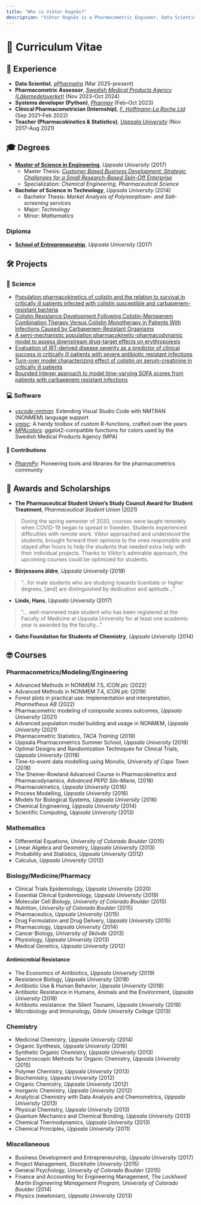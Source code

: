 ```yaml
---
title: "Who is Viktor Rognås?"
description: "Viktor Rognås is a Pharmacometric Engineer, Data Scientist at [qPharmetra](https://www.qpharmetra.com), and a PhD student in Pharmacometrics at [Uppsala University](https://www.uu.se/en). He is an expert in R programming, NONMEM pharmacokinetic/pharmacodynamic modeling, and antimicrobial resistance research."
---
```


# 📜 Curriculum Vitae

## 🛞 Experience

* **Data Scientist**, [*qPharmetra*](https://www.qpharmetra.com) (Mar 2025--*present*)
* **Pharmacometric Assessor**, [*Swedish Medical Products Agency (Läkemedelsverket)*](https://www.lakemedelsverket.se/en) (Nov 2023--Oct 2024)
* **Systems developer (Python)**, [*Pharmpy*](https://pharmpy.github.io/latest/) (Feb--Oct 2023)
* **Clinical Pharmacometrician (Internship)**, [*F. Hoffmann-La Roche Ltd*](https://www.roche.com) (Sep 2021--Feb 2022)
* **Teacher (Pharmacokinetics & Statistics)**, [*Uppsala University*](https://www.uu.se) (Nov 2017--Aug 2021)

## 🎓 Degrees

* [**Master of Science in Engineering**](http://www.uu.se/en/admissions/master/selma/studieplan/?planId=405&pKod=TKT2Y&lasar=), *Uppsala University* (2017)
  * Master Thesis: [*Customer Based Business Development: Strategic Challenges for a Small Research-Based Spin-Off Enterprise*](http://www.diva-portal.org/smash/get/diva2:1137512/FULLTEXT01.pdf)
  * Specialization: *Chemical Engineering, Pharmaceutical Science*

* **Bachelor of Science in Technology**, *Uppsala University* (2014)
  * Bachelor Thesis: *Market Analysis of Polymorphism- and Salt-screening services*
  * Major: *Technology*
  * Minor: *Mathematics*

### Diploma

* [**School of Entrepreneurship**](https://cie.uu.se/industrial-engineering-and-management/education/entrepreneurship/), *Uppsala University* (2017)

## 🛠️ Projects

### 🧪 Science

- [Population pharmacokinetics of colistin and the relation to survival in critically ill patients infected with colistin susceptible and carbapenem-resistant bacteria](https://doi.org/10.1016/j.cmi.2020.03.016)
- [Colistin Resistance Development Following Colistin-Meropenem Combination Therapy Versus Colistin Monotherapy in Patients With Infections Caused by Carbapenem-Resistant Organisms](https://doi.org/10.1093/cid/ciz1146)
- [A semi-mechanistic population pharmacokinetic-pharmacodynamic model to assess downstream drug-target effects on erythropoiesis](https://doi.org/10.1007/s10928-025-09990-7)
- [Evaluation of IRT-derived disease severity as a predictor of clinical success in critically ill patients with severe antibiotic resistant infections](https://www.page-meeting.org/?abstract=9803)
- [Turn-over model characterizing effect of colistin on serum-creatinine in critically ill patients](https://www.page-meeting.org/?abstract=9869)
- [Bounded Integer approach to model time-varying SOFA scores from patients with carbapenem resistant infections](https://www.page-meeting.org/?abstract=9052)

### 💻 Software

- [*vscode-nmtran*](https://github.com/vrognas/vscode-nmtran): Extending Visual Studio Code with NMTRAN (NONMEM) language support
- [*vmisc*](https://github.com/vrognas/vmisc): A handy toolbox of custom R-functions, crafted over the years
- [*MPAcolors*](https://github.com/vrognas/MPAcolors): ggplot2-compatible functions for colors used by the Swedish Medical Products Agency (MPA)

#### 🤝 Contributions

- [*PharmPy*](https://pharmpy.github.io/): Pioneering tools and libraries for the pharmacometrics community

## 🏅 Awards and Scholarships

* **The Pharmaceutical Student Union’s Study Council Award for Student Treatment**, *Pharmaceutical Student Union* (2021)

> During the spring semester of 2020, courses were taught remotely when COVID-19 began to spread in Sweden. Students experienced difficulties with remote work. Viktor approached and understood the students, brought forward their opinions to the ones responsible and stayed after hours to help the students that needed extra help with their individual projects. Thanks to Viktor’s admirable approach, the upcoming courses could be optimized for students.

* **Börjessons äldre**, *Uppsala University* (2018)

> "...for male students who are studying towards licentiate or higher degrees, [and] are distinguished by dedication and aptitude..."

* **Linds, Hans**, *Uppsala University* (2017)

> "... well-mannered male student who has been registered at the Faculty of Medicine at Uppsala University for at least one academic year is awarded by the faculty..."

* **Gahn Foundation for Students of Chemistry**, *Uppsala University* (2014)

## 🤓 Courses

### Pharmacometrics/Modeling/Engineering

* Advanced Methods in NONMEM 7.5, *ICON plc* (2022)
* Advanced Methods in NONMEM 7.4, *ICON plc* (2019)
* Forest plots in practical use: Implementation and interpretation, *Pharmetheus AB* (2022)
* Pharmacometric modeling of composite scores outcomes, *Uppsala University* (2021)
* Advanced population model building and usage in NONMEM, *Uppsala University* (2021)
* Pharmacometric Statistics, *TACA Training* (2019)
* Uppsala Pharmacometrics Summer School, *Uppsala University* (2019)
* Optimal Designs and Randomization Techniques for Clinical Trials, *Uppsala University* (2018)
* Time-to-event data modelling using Monolix, *University of Cape Town* (2018)
* The Sheiner-Rowland Advanced Course in Pharmacokinetics and Pharmacodynamics, *Advanced PKPD Sils-Maria*, (2018)
* Pharmacokinetics, *Uppsala University* (2016)
* Process Modelling, *Uppsala University* (2016)
* Models for Biological Systems, *Uppsala University* (2016)
* Chemical Engineering, *Uppsala University* (2014)
* Scientific Computing, *Uppsala University* (2013)

### Mathematics

* Differential Equations, *University of Colorado Boulder* (2015)
* Linear Algebra and Geometry, *Uppsala University* (2013)
* Probability and Statistics, *Uppsala University* (2012)
* Calculus, *Uppsala University* (2012)

### Biology/Medicine/Pharmacy

* Clinical Trials Epidemiology, *Uppsala University* (2020)
* Essential Clinical Epidemiology, *Uppsala University* (2019)
* Molecular Cell Biology, *University of Colorado Boulder* (2015)
* Nutrition, *University of Colorado Boulder* (2015)
* Pharmaceutics, *Uppsala University* (2015)
* Drug Formulation and Drug Delivery, *Uppsala University* (2015)
* Pharmacology, *Uppsala University* (2014)
* Cancer Biology, *University of Skövde* (2013)
* Physiology, *Uppsala University* (2013)
* Medical Genetics, *Uppsala University* (2012)

#### Antimicrobial Resistance

* The Economics of Antibiotics, *Uppsala University* (2019)
* Resistance Biology, *Uppsala University* (2018)
* Antibiotic Use & Human Behavior, *Uppsala University* (2018)
* Antibiotic Resistance in Humans, Animals and the Environment, *Uppsala University* (2018)
* Antibiotic resistance: the Silent Tsunami, *Uppsala University* (2018)
* Microbiology and Immunology, *Gävle University College* (2013)

### Chemistry

* Medicinal Chemistry, *Uppsala University* (2014)
* Organic Synthesis, *Uppsala University* (2016)
* Synthetic Organic Chemistry, *Uppsala University* (2013)
* Spectroscopic Methods for Organic Chemistry, *Uppsala University* (2015)
* Polymer Chemistry, *Uppsala University* (2013)
* Biochemistry, *Uppsala University* (2012)
* Organic Chemistry, *Uppsala University* (2012)
* Inorganic Chemistry, *Uppsala University* (2012)
* Analytical Chemistry with Data Analysis and Chemometrics, *Uppsala University* (2013)
* Physical Chemistry, *Uppsala University* (2013)
* Quantum Mechanics and Chemical Bonding, *Uppsala University* (2013)
* Chemical Thermodynamics, *Uppsala University* (2013)
* Chemical Principles, *Uppsala University* (2011)

### Miscellaneous

* Business Development and Entrepreneurship, *Uppsala University* (2017)
* Project Management, *Stockholm University* (2015)
* General Psychology, *University of Colorado Boulder* (2015)
* Finance and Accounting for Engineering Management, *The Lockheed Martin Engineering Management Program, University of Colorado Boulder* (2014)
* Physics (newtonian), *Uppsala University* (2013)
